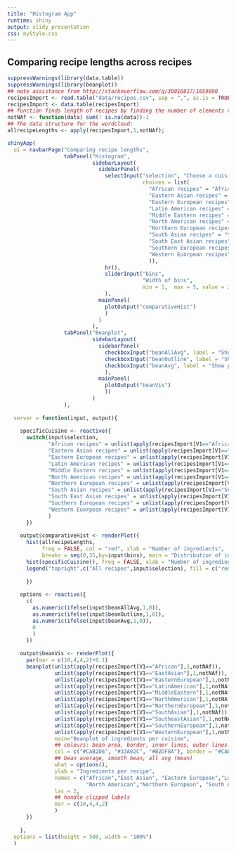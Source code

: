 ```yaml
---
title: "Histogram App"
runtime: shiny
output: slidy_presentation
css: myStyle.css
---
```


## Comparing recipe lengths across recipes 


```r

suppressWarnings(library(data.table))
suppressWarnings(library(beanplot))
## note assistance from http://stackoverflow.com/q/30016817/1659890
recipesImport <- read.table("data/recipes.csv", sep = ",", as.is = TRUE, fill = TRUE, col.names = paste0("V",1:33), na.strings = "")
recipesImport <- data.table(recipesImport)
## function finds length of recipes by finding the number of elements that are not NA
notNAf <- function(data) sum(! is.na(data))-1
## The data structure for the wordcloud:
allrecipeLengths <- apply(recipesImport,1,notNAf);

shinyApp(
  ui = navbarPage("Comparing recipe lengths",
                  tabPanel("Histogram",
                           sidebarLayout(
                             sidebarPanel(
                               selectInput("selection", "Choose a cuisine:",
                                           choices = list(
                                             "African recipes" = "African recipes",
                                             "Eastern Asian recipes" = "Eastern Asian recipes",
                                             "Eastern European recipes" = "Eastern European recipes",
                                             "Latin American recipes" = "Latin American recipes",
                                             "Middle Eastern recipes" = "Middle Eastern recipes",
                                             "North American recipes" = "North American recipes",
                                             "Northern European recipes" = "Northern European recipes",
                                             "South Asian recipes" = "South Asian recipes",
                                             "South East Asian recipes" = "South East Asian recipes",
                                             "Southern European recipes" = "Southern European recipes",
                                             "Western Euorpean recipes" = "Western Euorpean recipes"                  
                                             )),
                               hr(),
                               sliderInput("bins",
                                           "Width of bins",
                                           min = 1,  max = 5, value = 2)
                               ),
                             mainPanel(
                               plotOutput("comparativeHist")
                               )
                             )
                           ),
                  tabPanel("Beanplot",
                           sidebarLayout(
                             sidebarPanel(
                               checkboxInput("beanAllAvg", label = "Show overall average", value = TRUE),
                               checkboxInput("beanOutline", label = "Show bean outline", value = TRUE),
                               checkboxInput("beanAvg", label = "Show per bean average")
                               ),
                             mainPanel(
                               plotOutput("beanVis")
                               ))
                           )
                  ),
  
  server = function(input, output){
    
    specificCuisine <- reactive({
      switch(input$selection, 
             "African recipes" = unlist(apply(recipesImport[V1=="African"],1,notNAf)),
             "Eastern Asian recipes" = unlist(apply(recipesImport[V1=="EastAsian"],1,notNAf)),
             "Eastern European recipes" = unlist(apply(recipesImport[V1=="EasternEuropean"],1,notNAf)),
             "Latin American recipes" = unlist(apply(recipesImport[V1=="LatinAmerican"],1,notNAf)),
             "Middle Eastern recipes" = unlist(apply(recipesImport[V1=="MiddleEastern"],1,notNAf)),
             "North American recipes" = unlist(apply(recipesImport[V1=="NorthAmerican"],1,notNAf)),
             "Northern European recipes" = unlist(apply(recipesImport[V1=="NorthernEuropean"],1,notNAf)),
             "South Asian recipes" = unlist(apply(recipesImport[V1=="SouthAsian"],1,notNAf)),
             "South East Asian recipes" = unlist(apply(recipesImport[V1=="SoutheastAsian"],1,notNAf)),
             "Southern European recipes" = unlist(apply(recipesImport[V1=="SouthernEuropean"],1,notNAf)),
             "Western Euorpean recipes" = unlist(apply(recipesImport[V1=="WesternEuropean"],1,notNAf))
             )
      })
    
    output$comparativeHist <- renderPlot({
      hist(allrecipeLengths, 
           freq = FALSE, col = "red", xlab = "Number of ingredients", 
           breaks = seq(0,35,by=input$bins), main = "Distribution of ingredients per recipe")
      hist(specificCuisine(), freq = FALSE, xlab = "Number of ingredients", breaks = seq(0,35,by=input$bins), add=T,col=rgb(0, 1, 0, 0.5))
      legend("topright",c("All recipes",input$selection), fill = c("red","green"))
      
      })
    
    options <- reactive({
      c(
        as.numeric(ifelse(input$beanAllAvg,1,0)),
        as.numeric(ifelse(input$beanOutline,1,0)),
        as.numeric(ifelse(input$beanAvg,1,0)),
        0
        )
      })
    
    output$beanVis <- renderPlot({
      par(mar = c(10,4,4,2)+0.1)
      beanplot(unlist(apply(recipesImport[V1=="African"],1,notNAf)), 
               unlist(apply(recipesImport[V1=="EastAsian"],1,notNAf)),    
               unlist(apply(recipesImport[V1=="EasternEuropean"],1,notNAf)),
               unlist(apply(recipesImport[V1=="LatinAmerican"],1,notNAf)),
               unlist(apply(recipesImport[V1=="MiddleEastern"],1,notNAf)),
               unlist(apply(recipesImport[V1=="NorthAmerican"],1,notNAf)),
               unlist(apply(recipesImport[V1=="NorthernEuropean"],1,notNAf)),
               unlist(apply(recipesImport[V1=="SouthAsian"],1,notNAf)),
               unlist(apply(recipesImport[V1=="SoutheastAsian"],1,notNAf)),
               unlist(apply(recipesImport[V1=="SouthernEuropean"],1,notNAf)),
               unlist(apply(recipesImport[V1=="WesternEuropean"],1,notNAf)),
               main="Beanplot of ingredients per cuisine", 
               ## colours: bean area, border, inner lines, outer lines
               col = c("#CAB2D6", "#33A02C", "#B2DF8A"), border = "#CAB2D6",
               ## bean average, smooth bean, all avg (mean)
               what = options(),
               ylab = "Ingredients per recipe",
               names = c("African","East Asian", "Eastern European","Latin American","Middle Eastern",
                         "North American","Northern European", "South Asian", "South East Asian", "SoutherEEuropean", "Western European"),
               las = 2,
               ## handle clipped labels
               mar = c(10,4,4,2)
               )
      })
    
    },
  options = list(height = 500, width = "100%")
  )
```




